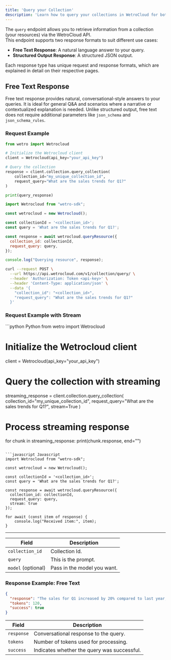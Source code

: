 ```yaml
---
title: 'Query your Collection'
description: 'Learn how to query your collections in WetroCloud for both free text and structured responses.'
---
```

The `query` endpoint allows you to retrieve information from a collection (your resources) via the WetroCloud API.  
This endpoint supports two response formats to suit different use cases:  

- **Free Text Response**: A natural language answer to your query.  
- **Structured Output Response**: A structured JSON output.

Each response type has unique request and response formats, which are explained in detail on their respective pages.  


## Free Text Response

Free text response provides natural, conversational-style answers to your queries. It is ideal for general Q&A and scenarios where a narrative or contextualized explanation is needed. Unlike structured output, free text does not require additional parameters like `json_schema` and `json_schema_rules`.

### Request Example
<CodeGroup>

```python Python
from wetro import Wetrocloud

# Initialize the Wetrocloud client
client = Wetrocloud(api_key="your_api_key")

# Query the collection
response = client.collection.query_collection(
    collection_id="my_unique_collection_id",
    request_query="What are the sales trends for Q1?"
)

print(query_response)
```

```javascript JavaScript
import Wetrocloud from "wetro-sdk";

const wetrocloud = new Wetrocloud();

const collectionId = '<collection_id>';
const query = 'What are the sales trends for Q1?';

const response = await wetrocloud.queryResource({
  collection_id: collectionId,
  request_query: query,
});

console.log("Querying resource", response);
```

```bash cURL
curl --request POST \
  --url https://api.wetrocloud.com/v1/collection/query/ \
  --header 'Authorization: Token <api-key>' \
  --header 'Content-Type: application/json' \
  --data '{
    "collection_id": "<collection_id>",
    "request_query": "What are the sales trends for Q1?"
  }'
```
</CodeGroup>

### Request Example with Stream
<CodeGroup>
```python Python
from wetro import Wetrocloud

# Initialize the Wetrocloud client
client = Wetrocloud(api_key="your_api_key")

# Query the collection with streaming
streaming_response = client.collection.query_collection(
    collection_id="my_unique_collection_id",
    request_query="What are the sales trends for Q1?",
    stream=True
)

# Process streaming response
for chunk in streaming_response:
    print(chunk.response, end="")
```

```javascript Javascript
import Wetrocloud from "wetro-sdk";

const wetrocloud = new Wetrocloud();

const collectionId = '<collection_id>';
const query = 'What are the sales trends for Q1?';

const response = await wetrocloud.queryResource({
  collection_id: collectionId,
  request_query: query,
  stream: true
});

for await (const item of response) {
    console.log("Received item:", item);
}
```
</CodeGroup>

---

| Field               | Description                                          |
|---------------------|------------------------------------------------------|
| `collection_id`     | Collection Id.                                       |
| `query`             | This is the prompt.                                  |
| `model` (optional)  | Pass in the model you want.                          |


### Response Example: Free Text

```json
{
  "response": "The sales for Q1 increased by 20% compared to last year, with online channels contributing significantly.",
  "tokens": 120,
  "success": true
}
```
| Field     | Description                                           |
|-----------|-------------------------------------------------------|
| `response` | Conversational response to the query.                |
| `tokens`   | Number of tokens used for processing.                |
| `success`  | Indicates whether the query was successful.          |
